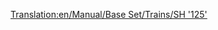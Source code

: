 [[Translation:en/Manual/Base Set/Trains/SH '125']]
{{it/Manuale/Set base/Treni/StatLocomotive|Image=[[File:en/Manual/Base Set/Trains/Sh125.png]]
|Name=SH "125"
|Costo=46.874
|Velocità=201
|Peso=140 
|Potenza=3.356
|Sforzo=41.501 
|Kn=407
|Annuale=5.788
|Progettata=1977
|Vita=20
|Clima=  
*Temperato
|Capacità=8 sacchi postali
|Riadattabile=Tutto 
|Descrizione=Questa non è una singola locomotiva ma una coppia, che opera all'unisono. Entrambe possono contenere carichi extra, di posta come impostazione di fabbrica ma possono essere riconvertiti per tutti gli altri tipi di carichi. Non dimenticare quindi di adattare questa locomotiva per trasporto [[it/Manuale/Set base/Carichi/Passeggeri|passeggeri]] se si gestisce un tale servizio, così le stazioni non inizieranno ad accumulare [[it/Manuale/Set base/Carichi/Posta|posta]].
|Real-life=Questa è la versione rinominata della britannica [http://en.wikipedia.org/wiki/Intercity_125 Intercity 125], la detentrice del record per la locomotiva diesel più veloce del mondo (237 km/h).
}}